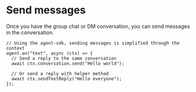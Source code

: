 # Send messages

Once you have the group chat or DM conversation, you can send messages in the conversation.

```tsx [Node]
// Using the agent-sdk, sending messages is simplified through the context
agent.on("text", async (ctx) => {
  // Send a reply to the same conversation
  await ctx.conversation.send("Hello world");
  
  // Or send a reply with helper method
  await ctx.sendTextReply("Hello everyone");
});
```
